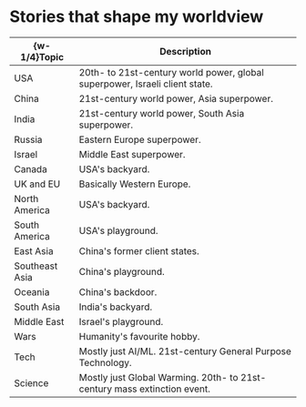 #   Stories that shape my worldview

|  \{w-1/4\}Topic  |  Description  |
|  ----  |  ----  |
|  USA  |  20th- to 21st-century world power, global superpower, Israeli client state.  |
|  China  |  21st-century world power, Asia superpower.  |
|  India  |  21st-century world power, South Asia superpower.  |
|  Russia  |  Eastern Europe superpower.  |
|  Israel  |  Middle East superpower.  |
|  Canada  |  USA's backyard.  |
|  UK and EU  |  Basically Western Europe.  |
|  North America |  USA's backyard.  |
|  South America |  USA's playground.  |
|  East Asia  |  China's former client states.  |
|  Southeast Asia  |  China's playground.  |
|  Oceania  |  China's backdoor.  |
|  South Asia  |  India's backyard.  |
|  Middle East  |  Israel's playground.  |
|  Wars  |  Humanity's favourite hobby.  |
|  Tech  |  Mostly just AI/ML. 21st-century General Purpose Technology.  |
|  Science  |  Mostly just Global Warming. 20th- to 21st-century mass extinction event.  |
